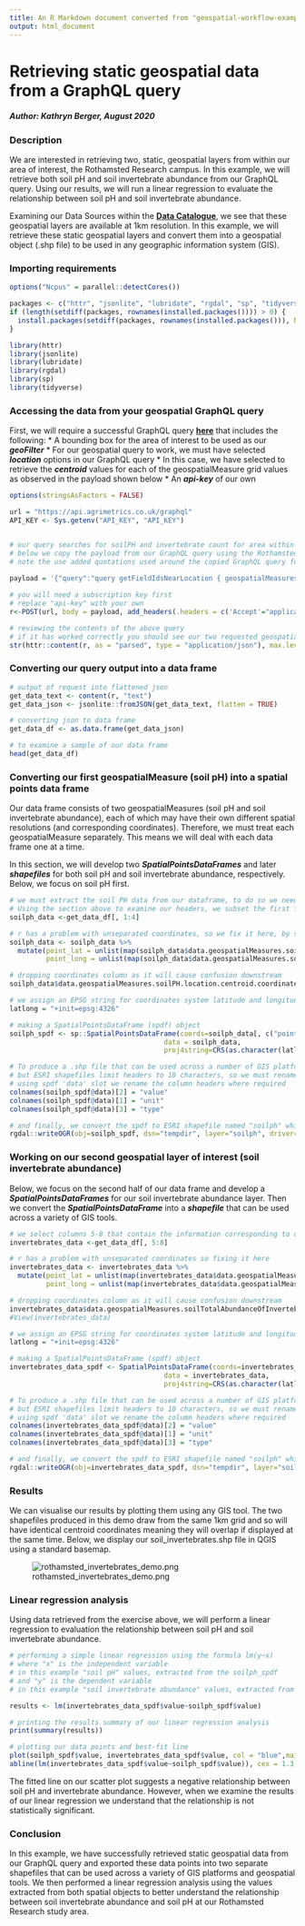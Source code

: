 ```yaml
---
title: An R Markdown document converted from "geospatial-workflow-examples/Rothamsted_static_geospatial_query_demo.ipynb"
output: html_document
---
```


# Retrieving static geospatial data from a GraphQL query
##### Author: Kathryn Berger, August 2020

### Description

We are interested in retrieving two, static, geospatial layers from within our area of interest, the Rothamsted Research campus. In this example, we will retrieve both soil pH and soil invertebrate abundance from our GraphQL query. Using our results, we will run a linear regression to evaluate the relationship between soil pH and soil invertebrate abundance.

Examining our Data Sources within the __[Data Catalogue](https://app.agrimetrics.co.uk/catalog/data-sets)__, we see that these geospatial layers are available at 1km resolution. In this example, we will retrieve these static geospatial layers and convert them into a geospatial object (.shp file) to be used in any geographic information system (GIS).

### Importing requirements

```r

options("Ncpus" = parallel::detectCores())

packages <- c("httr", "jsonlite", "lubridate", "rgdal", "sp", "tidyverse")
if (length(setdiff(packages, rownames(installed.packages()))) > 0) {
  install.packages(setdiff(packages, rownames(installed.packages())), Ncpus=getOption("Ncpus", 1L), INSTALL_opts = '--no-lock', clean = TRUE)  
}

library(httr)
library(jsonlite)
library(lubridate)
library(rgdal)     
library(sp)
library(tidyverse)
```

### Accessing the data from your geospatial GraphQL query

First, we will require a successful GraphQL query __[here](https://app.agrimetrics.co.uk/graph-explorer
)__ that includes the following: 
* A bounding box for the area of interest to be used as our ***geoFilter***
* For our geospatial query to work, we must have selected ***location*** options in our GraphQL query
* In this case, we have selected to retrieve the ***centroid*** values for each of the geospatialMeasure grid values as observed in the payload shown below
* An ***api-key*** of our own

```r
options(stringsAsFactors = FALSE)

url = "https://api.agrimetrics.co.uk/graphql"
API_KEY <- Sys.getenv("API_KEY", "API_KEY")


# our query searches for soilPH and invertebrate count for area within defined polygon geospatial filter
# below we copy the payload from our GraphQL query using the Rothamsted bounding box for our geoFilter
# note the use added quotations used around the copied GraphQL query for reading into R
 
payload = '{"query":"query getFieldIdsNearLocation { geospatialMeasures(geoFilter: {location: {type: Polygon, coordinates: [[[-0.401073,51.80076],[-0.356222,51.80076],[-0.356222,51.819771],[-0.401073,51.819771],[-0.401073,51.80076]]]}}) { soilPH { unit value location { centroid } } soilTotalAbundanceOfInvertebrates { unit value location { centroid } } } } "}'

# you will need a subscription key first
# replace "api-key" with your own
r<-POST(url, body = payload, add_headers(.headers = c('Accept'="application/json",'Ocp-Apim-Subscription-Key'= API_KEY,'Content-Type'="application/json",'Accept-Encoding'="gzip, deflate, br")))

# reviewing the contents of the above query 
# if it has worked correctly you should see our two requested geospatialMeasures (soil PH and invertebrate abundance) below
str(httr::content(r, as = "parsed", type = "application/json"), max.level = 3)
```

### Converting our query output into a data frame 

```r
# output of request into flattened json
get_data_text <- content(r, "text")
get_data_json <- jsonlite::fromJSON(get_data_text, flatten = TRUE)

# converting json to data frame
get_data_df <- as.data.frame(get_data_json)

# to examine a sample of our data frame  
head(get_data_df)
```

### Converting our first geospatialMeasure (soil pH)  into a spatial points data frame

Our data frame consists of two geospatialMeasures (soil pH and soil invertebrate abundance), each of which may have their own different spatial resolutions (and corresponding coordinates). Therefore, we must treat each geospatialMeasure separately. This means we will deal with each data frame one at a time.  

In this section, we will develop two ***SpatialPointsDataFrames*** and later ***shapefiles*** for both soil pH and soil invertebrate abundance, respectively. 
Below, we focus on soil pH first.

```r
# we must extract the soil PH data from our dataframe, to do so we need to know which columns correspond 
# Using the section above to examine our headers, we subset the first four columns to focus on soil PH
soilph_data <-get_data_df[, 1:4]

# r has a problem with unseparated coordinates, so we fix it here, by separating them 
soilph_data <- soilph_data %>%
  mutate(point_lat = unlist(map(soilph_data$data.geospatialMeasures.soilPH.location.centroid.coordinates,2)),
         point_long = unlist(map(soilph_data$data.geospatialMeasures.soilPH.location.centroid.coordinates,1)))

# dropping coordinates column as it will cause confusion downstream
soilph_data$data.geospatialMeasures.soilPH.location.centroid.coordinates <- NULL

# we assign an EPSG string for coordinates system latitude and longitude
latlong = "+init=epsg:4326"

# making a SpatialPointsDataFrame (spdf) object
soilph_spdf <- sp::SpatialPointsDataFrame(coords=soilph_data[, c("point_long", "point_lat")],
                                      data = soilph_data, 
                                      proj4string=CRS(as.character(latlong)))

# To produce a .shp file that can be used across a number of GIS platforms we convert the spdf object to a .shp file
# but ESRI shapefiles limit headers to 10 characters, so we must rename them here using our knowledge of the column headers
# using spdf 'data' slot we rename the column headers where required
colnames(soilph_spdf@data)[2] = "value"
colnames(soilph_spdf@data)[1] = "unit"
colnames(soilph_spdf@data)[3] = "type"

# and finally, we convert the spdf to ESRI shapefile named "soilph" which we save in our tempdir folder
rgdal::writeOGR(obj=soilph_spdf, dsn="tempdir", layer="soilph", driver="ESRI Shapefile") 
```

### Working on our second geospatial layer of interest (soil invertebrate abundance)
 
Below, we focus on the second half of our data frame and develop a ***SpatialPointsDataFrames*** for our soil invertebrate abundance layer. Then we convert the ***SpatialPointsDataFrame*** into a ***shapefile*** that can be used across a variety of GIS tools. 

```r
# we select columns 5-8 that contain the information corresponding to our soil invertebrate abundance layer
invertebrates_data <-get_data_df[, 5:8]

# r has a problem with unseparated coordinates so fixing it here
invertebrates_data <- invertebrates_data %>%
  mutate(point_lat = unlist(map(invertebrates_data$data.geospatialMeasures.soilTotalAbundanceOfInvertebrates.location.centroid.coordinates,2)),
         point_long = unlist(map(invertebrates_data$data.geospatialMeasures.soilTotalAbundanceOfInvertebrates.location.centroid.coordinates,1)))

# dropping coordinates column as it will cause confusion downstream
invertebrates_data$data.geospatialMeasures.soilTotalAbundanceOfInvertebrates.location.centroid.coordinates <- NULL
#View(invertebrates_data)

# we assign an EPSG string for coordinates system latitude and longitude
latlong = "+init=epsg:4326"

# making a SpatialPointsDataFrame (spdf) object
invertebrates_data_spdf <- SpatialPointsDataFrame(coords=invertebrates_data[, c("point_long", "point_lat")],
                                      data = invertebrates_data, 
                                      proj4string=CRS(as.character(latlong)))

# To produce a .shp file that can be used across a number of GIS platforms we convert the spdf object to a .shp file
# but ESRI shapefiles limit headers to 10 characters, so we must rename them here using our knowledge of the column headers
# using spdf 'data' slot we rename the column headers where required
colnames(invertebrates_data_spdf@data)[2] = "value"
colnames(invertebrates_data_spdf@data)[1] = "unit"
colnames(invertebrates_data_spdf@data)[3] = "type"

# and finally, we convert the spdf to ESRI shapefile named "soilph" which we save in our tempdir folder
rgdal::writeOGR(obj=invertebrates_data_spdf, dsn="tempdir", layer="soil_invertebrates", driver="ESRI Shapefile") 
```

### Results
 
We can visualise our results by plotting them using any GIS tool. The two shapefiles produced in this demo draw from the same 1km grid and so will have identical centroid coordinates meaning they will overlap if displayed at the same time. Below, we display our soil_invertebrates.shp file in QGIS using a standard basemap. 

![rothamsted_invertebrates_demo.png](attachment:rothamsted_invertebrates_demo.png)

### Linear regression analysis 

Using data retrieved from the exercise above, we will perform a linear regression to evaluation the relationship between soil pH and soil invertebrate abundance.

```r
# performing a simple linear regression using the formula lm(y~x)
# where "x" is the independent variable
# in this example "soil pH" values, extracted from the soilph_spdf
# and "y" is the dependent variable
# in this example "soil invertebrate abundance" values, extracted from the invertebrates_data_spdf

results <- lm(invertebrates_data_spdf$value~soilph_spdf$value)

# printing the results summary of our linear regression analysis
print(summary(results))

# plotting our data points and best-fit line
plot(soilph_spdf$value, invertebrates_data_spdf$value, col = "blue",main = "Soil Invertebrate Abundance vs. Soil pH Regression",
abline(lm(invertebrates_data_spdf$value~soilph_spdf$value)), cex = 1.3, pch = 16, xlab = "Soil pH", ylab = "Soil Invertebrate Abundance")
```

The fitted line on our scatter plot suggests a negative relationship between soil pH and invertebrate abundance. However, when we examine the results of our linear regression we understand that the relationship is not statistically significant. 

### Conclusion
 
In this example, we have successfully retrieved static geospatial data from our GraphQL query and exported these data points into two separate shapefiles that can be used across a variety of GIS platforms and geospatial tools. We then performed a linear regression analysis using the values extracted from both spatial objects to better understand the relationship between soil invertebrate abundance and soil pH at our Rothamsted Research study area. 

